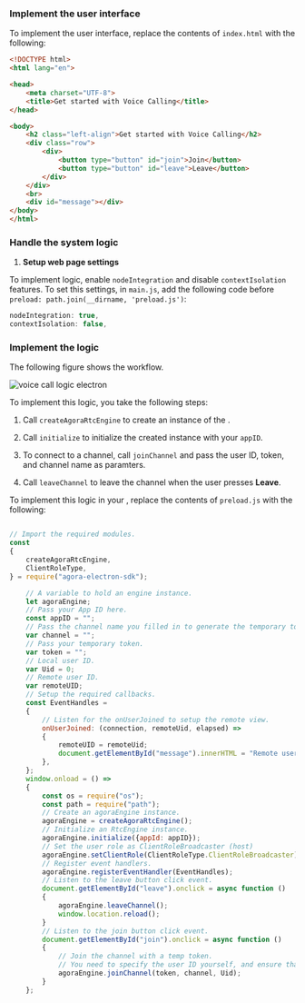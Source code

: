 <PlatformWrapper platform="electron">

### Implement the user interface

To implement the user interface, replace the contents of `index.html` with the following:

``` html
<!DOCTYPE html>
<html lang="en">

<head>
    <meta charset="UTF-8">
    <title>Get started with Voice Calling</title>
</head>

<body>
    <h2 class="left-align">Get started with Voice Calling</h2>
    <div class="row">
        <div>
            <button type="button" id="join">Join</button>
            <button type="button" id="leave">Leave</button>
        </div>
    </div>
    <br>
    <div id="message"></div>
</body>
</html>
```

### Handle the system logic

1. **Setup web page settings**

To implement <Vpd k="PRODUCT" /> logic, enable `nodeIntegration` and disable `contextIsolation` features. To set this settings, in `main.js`, add the following code before `preload: path.join(__dirname, 'preload.js')`:

```javascript
nodeIntegration: true,
contextIsolation: false,
```

### Implement the <Vpd k="PRODUCT" /> logic

The following figure shows the <Vpd k="PRODUCT" /> workflow.

![voice call logic electron](/images/voice-sdk/voice-call-logic-electron.svg)

To implement this logic, you take the following steps:

1. Call `createAgoraRtcEngine` to create an instance of the <Vg k="ENGINE"/>.

2. Call `initialize` to initialize the created instance with your `appID`.

3. To connect to a channel, call `joinChannel` and pass the user ID, token, and channel name as paramters.

4. Call `leaveChannel` to leave the channel when the user presses **Leave**.

To implement this logic in your <Vpl k="CLIENT"/>, replace the contents of `preload.js` with the following:

```javascript

// Import the required modules.
const 
{
    createAgoraRtcEngine,
    ClientRoleType,
} = require("agora-electron-sdk");

    // A variable to hold an engine instance.
    let agoraEngine;
    // Pass your App ID here.
    const appID = "";
    // Pass the channel name you filled in to generate the temporary token.
    var channel = "";
    // Pass your temporary token.
    var token = "";
    // Local user ID.
    var Uid = 0;
    // Remote user ID.
    var remoteUID;
    // Setup the required callbacks.
    const EventHandles = 
    {
        // Listen for the onUserJoined to setup the remote view.
        onUserJoined: (connection, remoteUid, elapsed) => 
        {
            remoteUID = remoteUid;
            document.getElementById("message").innerHTML = "Remote user " + remoteUid + " joined the channel";
        },
    };
    window.onload = () => 
    {
        const os = require("os");
        const path = require("path");
        // Create an agoraEngine instance.
        agoraEngine = createAgoraRtcEngine();
        // Initialize an RtcEngine instance.
        agoraEngine.initialize({appId: appID});
        // Set the user role as ClientRoleBroadcaster (host)
        agoraEngine.setClientRole(ClientRoleType.ClientRoleBroadcaster);
        // Register event handlers.
        agoraEngine.registerEventHandler(EventHandles);
        // Listen to the leave button click event.
        document.getElementById("leave").onclick = async function ()
        {
            agoraEngine.leaveChannel();
            window.location.reload();
        }
        // Listen to the join button click event.
        document.getElementById("join").onclick = async function ()
        {
            // Join the channel with a temp token.
            // You need to specify the user ID yourself, and ensure that it is unique in the channel.
            agoraEngine.joinChannel(token, channel, Uid);
        }
    };
```
</PlatformWrapper>